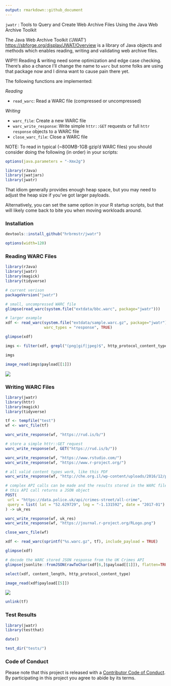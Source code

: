 ```yaml
---
output: rmarkdown::github_document
---
```


`jwatr` : Tools to Query and Create Web Archive Files Using the Java Web Archive Toolkit

The Java Web Archive Toolkit ('JWAT') <https://sbforge.org/display/JWAT/Overview>
is a library of Java objects and methods which enables reading, writing and validating web archive files.

WIP!!! Reading & writing need some optimization and edge case checking. There's also a chance I'll change the name to `warc` but some folks are using that package now and I dinna want to cause pain there yet.

The following functions are implemented:

*Reading*

- `read_warc`:	Read a WARC file (compressed or uncompressed)

*Writing*

- `warc_file`:	Create a new WARC file
- `warc_write_response`:	Write simple `httr::GET` requests or full `httr` `response` objects to a WARC file
- `close_warc_file`:	Close a WARC file

NOTE: To read in typical (~800MB-1GB gzip'd WARC files) you should consider doing the following (in order) in your scripts:

```r
options(java.parameters = "-Xmx2g")

library(rJava)
library(jwatjars)
library(jwatr)
```

That idiom generally provides enough heap space, but you may need to adjust the heap size if you've got larger payloads.

Alternatively, you can set the same option in your R startup scripts, but that will likely come back to bite you when moving workloads around.

### Installation

```r
devtools::install_github("hrbrmstr/jwatr")
```

```r
options(width=120)
```

### Reading WARC Files

```r
library(rJava)
library(jwatr)
library(magick)
library(tidyverse)

# current verison
packageVersion("jwatr")
```

```r
# small, uncompressed WARC file
glimpse(read_warc(system.file("extdata/bbc.warc", package="jwatr")))

# larger example
xdf <- read_warc(system.file("extdata/sample.warc.gz", package="jwatr"),
                 warc_types = "response", TRUE)

glimpse(xdf)

imgs <- filter(xdf, grepl("(png|gif|jpeg)$", http_protocol_content_type))

imgs

image_read(imgs$payload[[1]])
```

![](imgs/img1.jpeg)

### Writing WARC Files

```r
library(jwatr)
library(httr)
library(magick)
library(tidyverse)

tf <- tempfile("test")
wf <- warc_file(tf)

warc_write_response(wf, "https://rud.is/b/")

# store a simple httr::GET request
warc_write_response(wf, GET("https://rud.is/b/"))

warc_write_response(wf, "https://www.rstudio.com/")
warc_write_response(wf, "https://www.r-project.org/")

# all valid content types work, like this PDF
warc_write_response(wf, "http://che.org.il/wp-content/uploads/2016/12/pdf-sample.pdf")

# complex API calls can be made and the results stored in the WARC file as well
# this API call returns a JSON object
POST(
 url = "https://data.police.uk/api/crimes-street/all-crime",
 query = list( lat = "52.629729", lng = "-1.131592", date = "2017-01")
) -> uk_res

warc_write_response(wf, uk_res)
warc_write_response(wf, "https://journal.r-project.org/RLogo.png")

close_warc_file(wf)

xdf <- read_warc(sprintf("%s.warc.gz", tf), include_payload = TRUE)

glimpse(xdf)

# decode the WARC stored JSON response from the UK Crimes API
glimpse(jsonlite::fromJSON(rawToChar(xdf[6,]$payload[[1]]), flatten=TRUE))

select(xdf, content_length, http_protocol_content_type)

image_read(xdf$payload[[5]])
```

![](imgs/img2.png)

```r
unlink(tf)
```

### Test Results

```r
library(jwatr)
library(testthat)

date()

test_dir("tests/")
```

### Code of Conduct

Please note that this project is released with a [Contributor Code of Conduct](CONDUCT.md). By participating in this project you agree to abide by its terms.